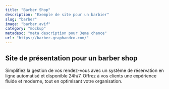 ```yaml
---
title: "Barber Shop"
description: "Exemple de site pour un barbier"
slug: "barber"
image: "barber.avif"
category: "mockup"
metadesc: "meta description pour 3eme chance"
url: "https://barber.graphandco.com/"
---
```


## Site de présentation pour un barber shop

Simplifiez la gestion de vos rendez-vous avec un système de réservation en ligne automatisé et disponible 24h/7. Offrez à vos clients une expérience fluide et moderne, tout en optimisant votre organisation.
